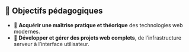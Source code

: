 ## 🎯 Objectifs pédagogiques  

- 🔹 **Acquérir une maîtrise pratique et théorique** des technologies web modernes.  
- 🔹 **Développer et gérer des projets web complets**, de l’infrastructure serveur à l’interface utilisateur.